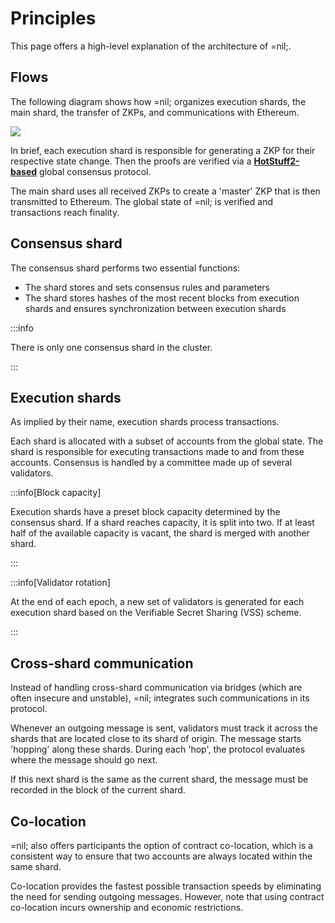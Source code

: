 # Principles

This page offers a high-level explanation of the architecture of =nil;.

## Flows

The following diagram shows how =nil; organizes execution shards, the main shard, the transfer of ZKPs, and communications with Ethereum.

<img src={Flows}/ >

In brief, each execution shard is responsible for generating a ZKP for their respective state change. Then the proofs are verified via a [**HotStuff2-based**](https://eprint.iacr.org/2023/397.pdf) global consensus protocol. 

The main shard uses all received ZKPs to create a 'master' ZKP that is then transmitted to Ethereum. The global state of =nil; is verified and transactions reach finality.

## Consensus shard

The consensus shard performs two essential functions:

* The shard stores and sets consensus rules and parameters
* The shard stores hashes of the most recent blocks from execution shards and ensures synchronization between execution shards

:::info

There is only one consensus shard in the cluster.

:::

## Execution shards

As implied by their name, execution shards process transactions. 

Each shard is allocated with a subset of accounts from the global state. The shard is responsible for executing transactions made to and from these accounts. Consensus is handled by a committee made up of several validators.

:::info[Block capacity]

Execution shards have a preset block capacity determined by the consensus shard. If a shard reaches capacity, it is split into two. If at least half of the available capacity is vacant, the shard is merged with another shard.

:::

:::info[Validator rotation]

At the end of each epoch, a new set of validators is generated for each execution shard based on the Verifiable Secret Sharing (VSS) scheme.

:::

## Cross-shard communication

Instead of handling cross-shard communication via bridges (which are often insecure and unstable), =nil; integrates such communications in its protocol.

Whenever an outgoing message is sent, validators must track it across the shards that are located close to its shard of origin. The message starts 'hopping' along these shards. During each 'hop', the protocol evaluates where the message should go next.

If this next shard is the same as the current shard, the message must be recorded in the block of the current shard.

## Co-location

=nil; also offers participants the option of contract co-location, which is a consistent way to ensure that two accounts are always located within the same shard.

Co-location provides the fastest possible transaction speeds by eliminating the need for sending outgoing messages. However, note that using contract co-location incurs ownership and economic restrictions.